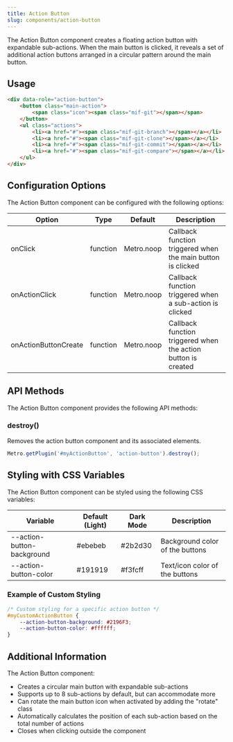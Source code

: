 ```yaml
---
title: Action Button
slug: components/action-button
---
```


The Action Button component creates a floating action button with expandable sub-actions. When the main button is clicked, it reveals a set of additional action buttons arranged in a circular pattern around the main button.

## Usage

```html
<div data-role="action-button">
    <button class="main-action">
        <span class="icon"><span class="mif-git"></span></span>
    </button>
    <ul class="actions">
        <li><a href="#"><span class="mif-git-branch"></span></a></li>
        <li><a href="#"><span class="mif-git-clone"></span></a></li>
        <li><a href="#"><span class="mif-git-commit"></span></a></li>
        <li><a href="#"><span class="mif-git-compare"></span></a></li>
    </ul>
</div>
```

## Configuration Options

The Action Button component can be configured with the following options:

| Option | Type | Default | Description |
| ------ | ---- | ------- | ----------- |
| onClick | function | Metro.noop | Callback function triggered when the main button is clicked |
| onActionClick | function | Metro.noop | Callback function triggered when a sub-action is clicked |
| onActionButtonCreate | function | Metro.noop | Callback function triggered when the action button is created |

## API Methods

The Action Button component provides the following API methods:

### destroy()

Removes the action button component and its associated elements.

```javascript
Metro.getPlugin('#myActionButton', 'action-button').destroy();
```

## Styling with CSS Variables

The Action Button component can be styled using the following CSS variables:

| Variable | Default (Light) | Dark Mode | Description |
| -------- | --------------- | --------- | ----------- |
| --action-button-background | #ebebeb | #2b2d30 | Background color of the buttons |
| --action-button-color | #191919 | #f3fcff | Text/icon color of the buttons |

### Example of Custom Styling

```css
/* Custom styling for a specific action button */
#myCustomActionButton {
    --action-button-background: #2196F3;
    --action-button-color: #ffffff;
}
```

## Additional Information

The Action Button component:
- Creates a circular main button with expandable sub-actions
- Supports up to 8 sub-actions by default, but can accommodate more
- Can rotate the main button icon when activated by adding the "rotate" class
- Automatically calculates the position of each sub-action based on the total number of actions
- Closes when clicking outside the component